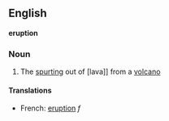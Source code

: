 ==English==
'''eruption'''
===Noun===
# The [[spurt]]ing out of [lava]] from a [[volcano]]

====Translations====
*French: [[eruption]] ''f''